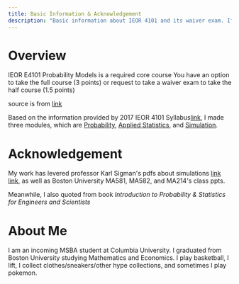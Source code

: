 ```yaml
---
title: Basic Information & Acknowledgement
description: "Basic information about IEOR 4101 and its waiver exam. If you just open this website, I strongly recommend you to watch this module first."
---
```

# Overview

IEOR E4101 Probability Models is a required core course
 You have an option to take the full course (3 points) or request to take a waiver exam to take the half course (1.5 points)

source is from [link](https://ieor.columbia.edu/files/seas/content/docs/msba_orientation_2019_early_registration_advising.pdf)

Based on the information provided by 2017 IEOR 4101 Syllabus[link](https://ieor.columbia.edu/files/seas/content/docs/ieor4100_fall_2017_syllabus.pdf), I made three modules, which are [Probability](/posts/test-post), [Applied Statistics](/posts/one-more-post), and [Simulation](/posts/another-post-in-the-wall).

# Acknowledgement

My work has levered professor Karl Sigman's pdfs about simulations [link](http://www.columbia.edu/~ks20/4703-Sigman/4703-07-Notes-ARM.pdf) [link](http://www.columbia.edu/~ks20/4404-Sigman/4404-Notes-ITM.pdf), as well as Boston University MA581, MA582, and MA214's class ppts. 

Meanwhile, I also quoted from book _Introduction to Probability & Statistics for Engineers and Scientists_

# About Me

I am an incoming MSBA student at Columbia University. I graduated from Boston University studying Mathematics and Economics. I play basketball, I lift, I collect clothes/sneakers/other hype collections, and sometimes I play pokemon. 
